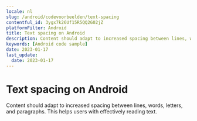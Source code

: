 ```yaml
---
locale: nl
slug: /android/codevoorbeelden/text-spacing
contentful_id: 3ygx7k26Uf15R5QQ2G02jZ
platformFilter: Android
title: Text spacing on Android
description: Content should adapt to increased spacing between lines, words, letters, and paragraphs.
keywords: [Android code sample]
date: 2023-01-17
last_update:
  date: 2023-01-17
---
```


# Text spacing on Android

Content should adapt to increased spacing between lines, words, letters, and paragraphs. This helps users with effectively reading text.

<CodeSample id="text-spacing" locale="nl" platform="android"/>
